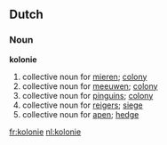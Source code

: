 ==Dutch==
===Noun===
'''kolonie''' {{f}}
#collective noun for [[mieren]]; [[colony]] 
#collective noun for [[meeuwen]]; [[colony]] 
#collective noun for [[pinguins]]; [[colony]] 
#collective noun for [[reigers]]; [[siege]] 
#collective noun for [[apen]]; [[hedge]]

[[fr:kolonie]]
[[nl:kolonie]]